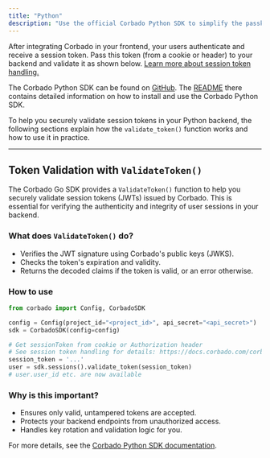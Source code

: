 ```yaml
---
title: "Python"
description: "Use the official Corbado Python SDK to simplify the passkey and session management integration in your Python applications."
---
```


After integrating Corbado in your frontend, your users authenticate and receive a session token. Pass this token (from a cookie or header) to your backend and validate it as shown below. [Learn more about session token handling.](/corbado-complete/sessions/session-token-handling)

The Corbado Python SDK can be found on [GitHub](https://github.com/corbado/corbado-python). The [README](https://github.com/corbado/corbado-python) there contains detailed information on how to install and use the Corbado Python SDK.

To help you securely validate session tokens in your Python backend, the following sections explain how the `validate_token()` function works and how to use it in practice.

---

## Token Validation with `ValidateToken()`

The Corbado Go SDK provides a `ValidateToken()` function to help you securely validate session tokens (JWTs) issued by Corbado. This is essential for verifying the authenticity and integrity of user sessions in your backend.

### What does `ValidateToken()` do?
- Verifies the JWT signature using Corbado's public keys (JWKS).
- Checks the token's expiration and validity.
- Returns the decoded claims if the token is valid, or an error otherwise.

### How to use

```python
from corbado import Config, CorbadoSDK

config = Config(project_id="<project_id>", api_secret="<api_secret>")
sdk = CorbadoSDK(config=config)

# Get sessionToken from cookie or Authorization header
# See session token handling for details: https://docs.corbado.com/corbado-complete/sessions/session-token-handling
session_token = '...'
user = sdk.sessions().validate_token(session_token)
# user.user_id etc. are now available
```

### Why is this important?
- Ensures only valid, untampered tokens are accepted.
- Protects your backend endpoints from unauthorized access.
- Handles key rotation and validation logic for you.

For more details, see the [Corbado Python SDK documentation](https://github.com/corbado/corbado-python).
